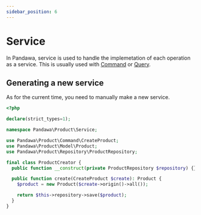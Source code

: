 ```yaml
---
sidebar_position: 6
---
```


# Service


In Pandawa, service is used to handle the implemetation of each operation as a service. This is usually used with [Command](./message#command) or [Query](./message#query).

## Generating a new service

As for the current time, you need to manually make a new service.

<ReadMoreCLI />

<Template>

```php
<?php

declare(strict_types=1);

// highlight-next-line
namespace <Namespace>\<Folder>\Service;

use Pandawa\Component\Ddd\AbstractModel;

// highlight-next-line
final class <Name>
{
    public function __construct() {}

    //->
}
```

</Template>

<Example dropDown>

```php
<?php

declare(strict_types=1);

namespace Pandawa\Product\Service;

use Pandawa\Product\Command\CreateProduct;
use Pandawa\Product\Model\Product;
use Pandawa\Product\Repository\ProductRepository;

final class ProductCreator {
  public function __construct(private ProductRepository $repository) {}

  public function create(CreateProduct $create): Product {
    $product = new Product($create->origin()->all());

    return $this->repository->save($product);
  }
}
```

<ReadMore label="Repository" url="./repository" inline />
<br />
<ReadMore label="Command" url="./message#command" inline />

</Example>